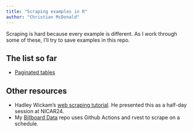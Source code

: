 ```yaml
---
title: "Scraping examples in R"
author: "Christian McDonald"
---
```


Scraping is hard because every example is different. As I work through some of these, I'll try to save examples in this repo.

## The list so far

- [Paginated tables](paginated-tables.qmd)

## Other resources

- Hadley Wickam's [web scraping tutorial](https://github.com/hadley/web-scraping). He presented this as a half-day session at NICAR24.
- My [Billboard Data](https://github.com/utdata/rwd-billboard-data) repo uses Github Actions and rvest to scrape on a schedule.
